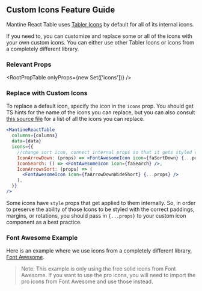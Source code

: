 
<Head>
  <title>Custom Icons Feature Guide - Mantine React Table Docs</title>
  <meta
    name="description"
    content="How to use custom icons such as from Font Awesome in Mantine React Table"
  />
</Head>

## Custom Icons Feature Guide

Mantine React Table uses [Tabler Icons](https://tabler-icons.io/) by default for all of its internal icons.

If you need to, you can customize and replace some or all of the icons with your own custom icons. You can either use other Tabler Icons or icons from a completely different library.

### Relevant Props

<RootPropTable onlyProps={new Set(['icons'])} />

### Replace with Custom Icons

To replace a default icon, specify the icon in the `icons` prop. You should get TS hints for the name of the icons you can replace, but you can also consult [this source file](https://github.com/KevinVandy/mantine-react-table/blob/main/packages/mantine-react-table/src/icons.ts) for a list of all the icons you can replace.

```jsx
<MantineReactTable
  columns={columns}
  data={data}
  icons={{
    //change sort icon, connect internal props so that it gets styled correctly
    IconArrowDown: (props) => <FontAwesomeIcon icon={faSortDown} {...props} />,
    IconSearch: () => <FontAwesomeIcon icon={faSearch} />,
    IconArrowsSort: (props) => (
      <FontAwesomeIcon icon={faArrowDownWideShort} {...props} />
    ),
  }}
/>
```

Some icons have `style` props that get applied to them internally. So, in order to preserve the ability of those Icons to be styled with the correct paddings, margins, or rotations, you should pass in `{...props}` to your custom icon component as a best practice.

### Font Awesome Example

Here is an example where we use icons from a completely different library, [Font Awesome](https://fontawesome.com/).

> Note: This example is only using the free solid icons from Font Awesome. If you want to use the pro icons, you will need to import the pro icons from Font Awesome and use those instead.

<Example />
